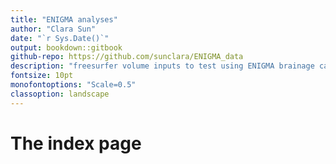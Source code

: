 ```yaml
---
title: "ENIGMA analyses"
author: "Clara Sun"
date: "`r Sys.Date()`"
output: bookdown::gitbook
github-repo: https://github.com/sunclara/ENIGMA_data
description: "freesurfer volume inputs to test using ENIGMA brainage calculator"
fontsize: 10pt
monofontoptions: "Scale=0.5"
classoption: landscape
---
```


# The index page
